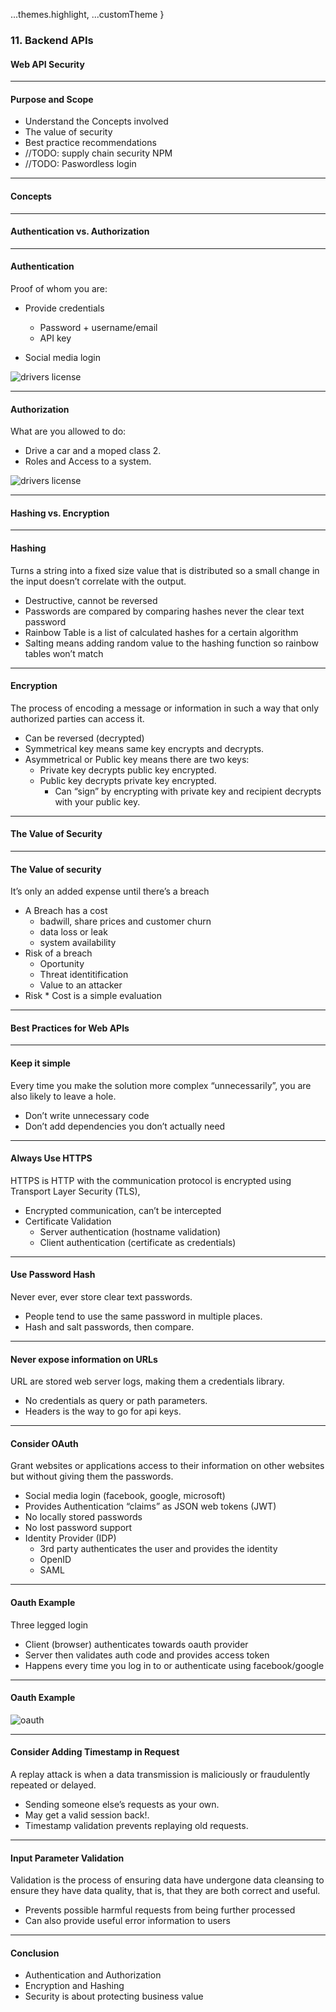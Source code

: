 
  ...themes.highlight,
  ...customTheme
}


### 11. Backend APIs
#### Web API Security


---

#### Purpose and Scope
	
* Understand the Concepts involved
* The value of security
* Best practice recommendations
* //TODO: supply chain security NPM
* //TODO: Paswordless login


---

#### Concepts


---

#### Authentication vs. Authorization


---

#### Authentication
Proof of whom you are:

* Provide credentials</li>
  * Password + username/email</li>
  * API key</li>
	
* Social media login</li>

<img src={img1} alt="drivers license"/>

---

#### Authorization
What are you allowed to do:

* Drive a car and a moped class 2.</li>
* Roles and Access to a system.</li>


<img src={img2} alt="drivers license"/>

---

#### Hashing vs. Encryption

---

#### Hashing
	
Turns a string into a fixed size value that is distributed so a small change in the input doesn’t correlate with the output.
* Destructive, cannot be reversed
* Passwords are compared by comparing hashes never the clear text password
* Rainbow Table is a list of calculated hashes for a certain algorithm
* Salting means adding random value to the hashing function so rainbow tables won’t match



---

#### Encryption
	
The process of encoding a message or information in such a way that only authorized parties can access it.

* Can be reversed (decrypted)
* Symmetrical key means same key encrypts and decrypts.
* Asymmetrical or Public key means there are two keys:
  * Private key decrypts public key encrypted.
  * Public key decrypts private key encrypted.
    * Can “sign” by encrypting with private key and recipient decrypts with your public key.


---

#### The Value of Security

---

#### The Value of security
	
It’s only an added expense until there’s a breach
	
* A Breach has a cost
  * badwill, share prices and customer churn
  * data loss or leak
  * system availability
* Risk of a breach
  * Oportunity
  * Threat identitification
  * Value to an attacker
* Risk * Cost is a simple evaluation
	

---

#### Best Practices for Web APIs

---


#### Keep it simple
	
Every time you make the solution more complex “unnecessarily”, you are also likely to leave a hole.
* Don’t write unnecessary code
* Don’t add dependencies you don’t actually need
			


---

#### Always Use HTTPS
	
HTTPS is HTTP with the communication protocol is encrypted using Transport Layer Security (TLS),
* Encrypted communication, can’t be intercepted
* Certificate Validation
  * Server authentication (hostname validation)
  * Client authentication (certificate as credentials)
		


---

#### Use Password Hash

Never ever, ever store clear text passwords.
* People tend to use the same password in multiple places.
* Hash and salt passwords, then compare.


---

#### Never expose information on URLs

URL are stored web server logs, making them a credentials library.
* No credentials as query or path parameters.
* Headers is the way to go for api keys.
	


---

#### Consider OAuth

Grant websites or applications access to their information on other websites but without giving them the passwords.

* Social media login (facebook, google, microsoft)
* Provides Authentication “claims” as JSON web tokens (JWT)
* No locally stored passwords
* No lost password support
* Identity Provider (IDP)
  * 3rd party authenticates the user and provides the identity
  * OpenID
  * SAML


---

#### Oauth Example

Three legged login

* Client (browser) authenticates towards oauth provider
* Server then validates auth code and provides access token
* Happens every time you log in to or authenticate using facebook/google
	

---

#### Oauth Example

<img src={img3} alt="oauth"/>

---

#### Consider Adding Timestamp in Request

A replay attack is when a data transmission is maliciously or fraudulently repeated or delayed.

* Sending someone else’s requests as your own.
* May get a valid session back!.
* Timestamp validation prevents replaying old requests.


---

#### Input Parameter Validation

Validation is the process of ensuring data have undergone data cleansing to ensure they have data quality, that is, that they are both correct and useful.
* Prevents possible harmful requests from being further processed
* Can also provide useful error information to users



---

#### Conclusion

* Authentication and Authorization
* Encryption and Hashing
* Security is about protecting business value
